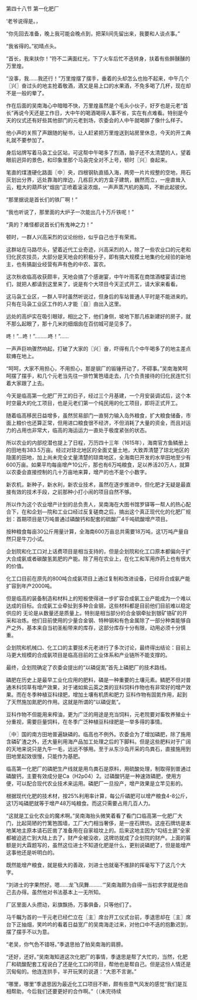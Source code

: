 

第四十八节 第一化肥厂

‘老爷说得是。，

“你先回去准备，晚上我可能会晚点到，把茉lì间先留出来，我要和人谈点事。”

“我省得的。”初晴点头。

“首长，我来扶你！”符不二满面红光，下了火车后忙不迭转身，扶着有些醉醺醺的万里煌。

“没事，我……我还行！”万里煌摆了摆手，垂着的头却怎么也抬不起来，中午几个〖兴〗奋过头的地主抢着敬酒，酒又是易上口的水果酒，不免多喝了几杯，现在却不是一般的晕了。

作在后面的吴南海心中暗暗不快，万里煌虽然是个毛头小伙子，好歹也是元老“首长”再说今天还是工作日，大中午的喝酒喝得人事不省，实在有点难看。特别是今天的仪式还有好些其他部门的元老到场，农委会的人中午就喝醉了像什么样子。

他小声的关照了声跟随的秘书，让人赶紧把万里煌送到站房里休息，今天的开工典礼就不要参加了。

身后站牌写着马袅工业区站，可这帮中午喝多了烈酒，脑子还不太清楚的人，望着眼前迥异的景色，和印象里那个马袅完全对不上号，顿时〖兴〗奋起来。

笔直的煤渣硬化路面〖中〗央，四根钢轨直插入海，两旁一片片规整的空地，用石灰划出分界，远处靠海的岸边，几栋巨大的方盒子建筑，巍然而立，一座直耸入云，粗大的葫芦状“烟囱”正喷着滚滚浓烟，一声声蒸汽机的轰鸣，不断此起彼伏。

“那里据说是首长们的铁厂啊！”

“我也听说了，那里面的大炉子一次能出几十万斤铁呢！”

“真的？难怪都说首长们有鬼神之力！”

顿时，一群人兴高采烈的议论纷纷，似乎自己也于有荣焉。

这群站在马路尽头，望着近代工业奇迹，兴高采烈的人，除了一些农业口的元老和归化民农技员，大部分是天地会的积极分子，即有搞大规模土地集约化经验的新地主，也有搞副业经营有声有色的中农、富农。

这次秋收临高收获颇丰，天地会搞了个感谢宴，中午叶雨茗在商馆酒楼宴请过他们，就把人都请到这里来了，说是有个大项目今天正式开工，请大家来看看。

这马袅工业区，一群人平时虽然听说过，但身后的车站普通人平时是不能进来的。只有在马袅工业区工作的人才能〖自〗由出入这里。

远处的高炉实在吸引眼球，相比之下，他们身侧，坡地下那几栋新建好的房子，就不那么起眼了，那十几米的细烟囱在百仞城可是见多了。

咚！”…咚！”………咚！”……

一声声巨响骤然响起，打破了大家的〖兴〗奋，吓得有几个中午喝多了的地主差点软瘫在地上。

“呵呵，大家不用担心，不用担心，那是钢厂的锻锤开动了，不碍事。”吴南海笑呵呵摆了摆手，和几个元老当先往一排竹篱笆墙走去，几个负责接待的归化民连忙引着大家跟了上去。

今天是临高第一化肥厂开工的日子，经过三个月基建，一个月安装调试后，这个本时空最大的化工项目，也是元老们第一个纯民用的化工项目，即将正式开工。

随着临高移民日益增多，虽然贸易部门一直努力输入岛外粮食，扩大粮食储备，市面上粮价也还算正常，但用进口粮食很不经济，不但消耗了大量的资金，而且对运力的占用也非常大，临高的海运运力一直处于极度紧张的状态。

所以农业的内部挖潜也提上了日程，万历四十三年（1615年），海南官方鱼鳞册上的田地有383.5万亩。经过对琼北地区的全面丈量土地，大致弄清楚了琼北地区的隐匿的田地，加上尚未完全丈量清楚的琼南地区，全海南巳开发的水旱田地至少有600万亩。如果平均每亩增产10公斤，那也有6万吨粮食，足以养活20万人，就算以农委会直接控制的几十万亩地来算，增产的也不是个小数字。

新农机，新种子，新水利，新农业技术，虽然在逐步推进中，但化肥才无疑是最直接有效的技术手段，之前那种小打小闹的项目自然不够。

所以作为这个农业增产计划的总负责人，吴南海在大图书馆罗铎等一帮人的热心配合下，在和企划—院和工业口经过反复磋商之后，搞出这个真正现代化的化肥厂规划：首期项目是1万吨普通过磷酸钙和配套的硫酸厂4千吨硫酸增产项目。

按种粮食每亩30公斤用量计算，全海南600万亩总共需要18万吨，这1万吨产量自然只是牛刀小试。

企划院和化工口对上话费项目是相当支持的，但是企划院和化工口原本都偏向于扩大合成氨或者碳酸氢氮肥的产能。除了用在农业上，在化工和军用炸药上也有很大的价值。

化工口目前在原先的800吨合成氨项目上通过复制和改进设备，已经将合成氨产能扩容到年产2000吨。

但是临高的装备制造和材料上的短板使得进一步扩容合成氨工业产能成为一个难以达成的目标。合成氨工业牵扯到多种合金钢，这些材料都是目前他们目前难以稳定供应的 无论是从数量还是质量上。特别是相当部分的合金钢牵扯到银矿铬矿的开采和冶炼。他们目前使用的少量合金钢、特种钢和有色金属除了一部分种类能够自产之外，基本来自当初圣船带来的库存，这部分库存十分有限，动用必须十分慎重。

企划院和机械口、化工口的主要技术元老进行了多次讨论，最终得出结论：目前上马更大规模的合成氨项目是临高目前的工业体系和产业链所不能支撑的。

最终，企划院确定了农委会提出的“以磷促氮”首先上磷肥厂的技术路线。

磷肥在历史上是最早工业化应用的肥料，磷是一种重要的土壤元素。鳞肥不但对普通禾科饲草有增产效果，对于诸如紫云英之类的豆科饲料作物也有非常好的增产效果。而在冬季种植豆科绿肥，增加土壤有机质和肥力 豆科作物有固氮作用，起到了天然施加氮肥的作用。这就是所谓的“以磷促氮”。

豆科作物不但能用来榨油，更为广泛的用途是充当饲料，元老院要对畜牧养殖业十分重视，需要巨量饲料，在冬季广泛种植豆科绿肥是一举多得的事情。

〖中〗国的南方田地普遍缺磷的。临高也不例外。农委会为了增加磷肥，除了施用含磷矿渣之外，还大量利用海产品加工处理之后的下脚料。但是这些肥料对于广阔的天地来说只是九牛一毛，远远不够用。至于从东沙岛开采的鸟粪石，直接施用到田地里起效很慢，只能作为基肥。

临高第一化肥厂的磷肥生产线就是用鸟粪石是原料，用硫酸处理，制取得到普通过磷酸钙，主要有效成分是Ca（H2p04）2。过磷酸钙是一种速效磷肥，使用方便，可以配合现代农业技术来运用。磷肥厂一旦投产，增产效果是立竿见影的。

根据现代化肥的技术材，按25%利用率计算，每公斤磷肥可以增产粮食4-8公斤，这1万吨磷肥就等于增产48万吨粮食。而这只需要占用几百人力。

“这就是工业化农业的魔术啊。”吴南海抬头微笑着看了看门口临高第一化肥厂大门，比起简陋的竹篱笆围墙，工厂大门相当奢侈，是一座石牌坊。这座石牌坊是本地某地主原本请石匠凿了准备用在自家祖坟上的。后来这地主因为“勾结土匪”全家都被迫逃亡到大陆上去了，财产全被没收，这牌坊就成了企划院的财产。上面的匾额是刘大霖题写的，虽然这位进士不知道化肥是什么，更别说磷肥了，但是能增产这事他还是听明白的。

既然能增产粮食，就是极大的善政，刘进士也就毫不推辞的挥毫写下了这几个大字。

“刘进士的字果然好。嗯……龙飞凤舞………‘”吴南海颇为自得一当初求字就是他自己去办得。虽然他对书法基本上一无所知。

厂区里面人头攒动，彩旗飘扬，万事俱备，只等他们了。

马千瞩为首的一干元老已经伫立在〖主〗席台开工仪式台前，季退思却在〖主〗席台下正抽烟，笑吟吟的看着日益宽广的吴南海走过来，对他口中不迭的抱歉迟到，摆了摆手不以为意。

“老吴，你气色不错呀。”季退思拍了拍吴南海的肩膀。

“还好，还好。”吴南海知道这次化肥厂的事情，季退思是帮了大忙的，当然，化肥厂和硫酸配套工程说白了还是化工口的项目，帮他也是帮自己。但是这份人情还是沉甸甸的。他连连拱手，半开玩笑的说道：“大恩不言谢。”

“哪里，哪里”季退思因为最近化工口项目不断，颇有些意气风发的感觉“我们是互相帮助，今后我们还要更好的合作啊。”（（未完待续

